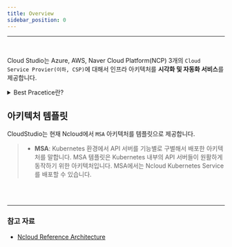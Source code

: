 ```yaml
---
title: Overview
sidebar_position: 0
---
```



<hr />
<br/>

Cloud Studio는 Azure, AWS, Naver Cloud Platform(NCP) 3개의 ```Cloud Service Provier(이하, CSP)```에 대해서 인프라 아키텍처를 **시각화 및 자동화 서비스**를 제공합니다.

<details>
<summary>Best Pracetice란?</summary>
    <h5>CSP에서 제공하는 Well Formed Architecture를 말합니다.</h5>
</details>

## 아키텍처 템플릿

CloudStudio는 현재 Ncloud에서 ```MSA``` 아키텍처를 템플릿으로 제공합니다.

> - **MSA**: Kubernetes 환경에서 API 서버를 기능별로 구별해서 배포한 아키텍처를 말합니다. MSA 템플릿은 Kubernetes 내부의 API 서버들이  원활하게 동작하기 위한 아키텍처입니다.
MSA에서는 Ncloud Kubernetes Service를 배포할 수 있습니다.
<br/>

<br/>

<hr />

### 참고 자료
- [Ncloud Reference Architecture](https://www.ncloud.com/intro/architecture?solution=WEBHT&page=0)